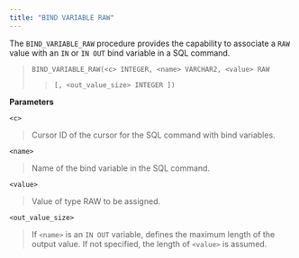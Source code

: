 ```yaml
---
title: "BIND VARIABLE RAW"
---
```




The `BIND_VARIABLE_RAW` procedure provides the capability to associate a `RAW` value with an `IN` or `IN OUT` bind variable in a SQL command.

> `BIND_VARIABLE_RAW(<c> INTEGER, <name> VARCHAR2, <value> RAW`
> 
> > `[, <out_value_size> INTEGER ])`

**Parameters**

`<c>`

> Cursor ID of the cursor for the SQL command with bind variables.

`<name>`

> Name of the bind variable in the SQL command.

`<value>`

> Value of type RAW to be assigned.

`<out_value_size>`

> If `<name>` is an `IN OUT` variable, defines the maximum length of the output value. If not specified, the length of `<value>` is assumed.
